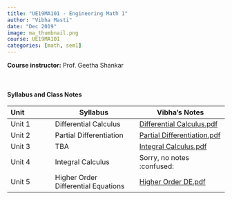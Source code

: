 ```yaml
---
title: "UE19MA101 - Engineering Math 1"
author: "Vibha Masti"
date: "Dec 2019"
image: ma_thumbnail.png
course: UE19MA101
categories: [math, sem1]
---
```


**Course instructor:** Prof. Geetha Shankar

<br>


#### Syllabus and Class Notes

| Unit              | Syllabus                         |       Vibha's Notes                |
| :---------------- | -------------------------------- | ---------------------------------- |
| Unit 1            |  Differential Calculus  | [Differential Calculus.pdf](01%20Differential%20Calculus%20-%20Vibha.pdf) |
| Unit 2            | Partial Differentiation | [Partial Differentiation.pdf](02%20Partial%20Differentiation%20-%20Vibha.pdf) |
| Unit 3            | TBA  | [Integral Calculus.pdf](03%20Integral%20Calculus%20-%20Vibha.pdf) |
| Unit 4            | Integral Calculus | Sorry, no notes :confused: |
| Unit 5            | Higher Order Differential Equations | [Higher Order DE.pdf](05%20Higher%20Order%20DE%20-%20Vibha.pdf) |


<br>


<!-- #### Textbooks: 

-  **T1**: "Learning PHP, MySQL & JavaScript", Robin Nixon. May 2018, 5th edition, O'Reilly Media, Inc.
-  **T2**: "Pro MERN Stack: Full Stack Web App Development with Mongo, Express, React, and Node", by Vasan Subramanian. March 2017, Apress

<br>

#### Reference Books:

- **R1**: "Beginning Node.js, Express & MongoDB Development", Greg Lim, July 2019
- **R2**: "Learning React, Functional Web Development with React and Redux", Alex Banks and Eve Porcello, May 2017, O'Reilly Media, Inc.

<br> -->

